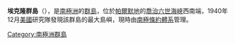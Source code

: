 {{Coord|73|16|S|71|50|W|source:GNIS|display=title}}

'''埃克隆群島'''（{{lang-en|Eklund Islands}}），是[[南極洲|南極洲]]的[[群島|群島]]，位於[[帕爾默地|帕爾默地]]的[[喬治六世海峽|喬治六世海峽]]西南端，1940年12月[[美國|美國]]研究隊發現該群島的最大島嶼，現時由[[南極條約體系|南極條約體系]]管理。

{{Antarctica-geo-stub}}
[[Category:南極洲群島|Category:南極洲群島]]